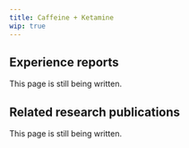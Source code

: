 ---
title: Caffeine + Ketamine
wip: true
---

## Experience reports

This page is still being written.

## Related research publications

This page is still being written.

